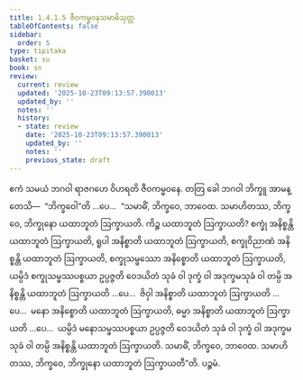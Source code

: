 ```yaml
---
title: 1.4.1.5 ဇီဝကမ္ဗဝနသမာဓိသုတ္တ
tableOfContents: false
sidebar:
  order: 5
type: tipitaka
basket: su
book: sn
review:
  current: review
  updated: '2025-10-23T09:13:57.390013'
  updated_by: ''
  notes: ''
  history:
  - state: review
    date: '2025-10-23T09:13:57.390013'
    updated_by: ''
    notes: ''
    previous_state: draft
---
```



<ReviewStatus review={frontmatter.review} showDetails={true} />

<HypothesisAnnotation frontmatter={frontmatter} />

<DynamicBreadcrumb />

<Division number="160" book="sn" e="ch" v="18" p="303">

<Paragraph number="869" book="sn">
ဧကံ သမယံ ဘဂဝါ ရာဇဂဟေ ဝိဟရတိ ဇီဝကမ္ဗဝနေ. တတြ ခေါ ဘဂဝါ ဘိက္ခူ အာမန္တေသိ—  “ဘိက္ခဝေါ”တိ …ပေ…  “သမာဓိံ, ဘိက္ခဝေ, ဘာဝေထ. သမာဟိတဿ, ဘိက္ခဝေ, ဘိက္ခုနော ယထာဘူတံ ဩက္ခာယတိ. ကိဉ္စ ယထာဘူတံ ဩက္ခာယတိ? စက္ခုံ အနိစ္စန္တိ ယထာဘူတံ ဩက္ခာယတိ, ရူပါ အနိစ္စာတိ ယထာဘူတံ ဩက္ခာယတိ, စက္ခုဝိညာဏံ အနိစ္စန္တိ ယထာဘူတံ ဩက္ခာယတိ, စက္ခုသမ္ဖဿော အနိစ္စောတိ ယထာဘူတံ ဩက္ခာယတိ, ယမ္ပိဒံ စက္ခုသမ္ဖဿပစ္စယာ ဥပ္ပဇ္ဇတိ ဝေဒယိတံ သုခံ ဝါ ဒုက္ခံ ဝါ အဒုက္ခမသုခံ ဝါ တမ္ပိ အနိစ္စန္တိ ယထာဘူတံ ဩက္ခာယတိ …ပေ…  ဇိဝှါ အနိစ္စာတိ ယထာဘူတံ ဩက္ခာယတိ …ပေ…  မနော အနိစ္စောတိ ယထာဘူတံ ဩက္ခာယတိ, ဓမ္မာ အနိစ္စာတိ ယထာဘူတံ ဩက္ခာယတိ …ပေ…  ယမ္ပိဒံ မနောသမ္ဖဿပစ္စယာ ဥပ္ပဇ္ဇတိ ဝေဒယိတံ သုခံ ဝါ ဒုက္ခံ ဝါ အဒုက္ခမသုခံ ဝါ တမ္ပိ အနိစ္စန္တိ ယထာဘူတံ ဩက္ခာယတိ. သမာဓိံ, ဘိက္ခဝေ, ဘာဝေထ. သမာဟိတဿ, ဘိက္ခဝေ, ဘိက္ခုနော ယထာဘူတံ ဩက္ခာယတီ”တိ.

</Paragraph>
</Division>

<Paragraph number="870" type="center" book="sn">
ပဉ္စမံ.
</Paragraph>